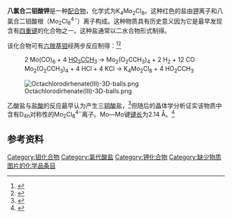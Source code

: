 {{chembox
| verifiedrevid = 378238481
|   Name = 八氯合二钼酸钾
|   ImageFile = K4Mo2Cl8.jpg
|   ImageFile1 =  
| IUPACName = 
|   OtherNames = 
| Section1 = {{Chembox Identifiers
|   CASNo = 25448-39-9
|   CASNo_Ref = {{cascite|correct|CAS}}
  }}
| Section2 = {{Chembox Properties
|   Formula = Cl<sub>8</sub>K<sub>4</sub>Mo<sub>2</sub>
|   MolarMass = 631.9
|   Appearance = 红色晶体
|   Density = 
|   Solubility = 
|   MeltingPt = 
|   BoilingPt = 
  }}
| Section3 = {{Chembox Hazards
|   RPhrases = 
|   SPhrases = 
  }}
}}
'''八氯合二钼酸钾'''是一种[[配合物|配合物]]，化学式为K<sub>4</sub>Mo<sub>2</sub>Cl<sub>8</sub>。这种红色的盐由[[钾|钾]]离子和八氯合二钼酸根（Mo<sub>2</sub>Cl<sub>8</sub><sup>4−</sup>）离子构成。这种物质具有历史意义因为它是最早发现含有[[四重键|四重键]]的化合物之一。这种盐通常以二水合物形式制得。

该化合物可有[[六羰基钼|六羰基钼]]经两步反应制得：<ref>{{cite journal | author = A. B. Brignole, [[F._A._Cotton|F. A. Cotton]], Z. Dori | title = Inorganic Syntheses | journal = [[Inorg._Synth.|Inorg. Synth.]] | year = 1972 | volume = 13 | pages = 81–89 | doi = 10.1002/9780470132449.ch15 | chapter = Rhenium and Molybdenum Compounds Containing Quadruple Bonds | series = Inorganic Syntheses | isbn = 9780470132449}}</ref><ref>{{cite book|author= Girolami, G. S.; Rauchfuss, T. B. and Angelici, R. J.| title=Synthesis and Technique in Inorganic Chemistry| publisher=University Science Books| location= Mill Valley, CA| year= 1999 | isbn=0935702482}}</ref>
:2 Mo(CO)<sub>6</sub>  +  4 [[乙酸|HO<sub>2</sub>CCH<sub>3</sub>]]   →   Mo<sub>2</sub>(O<sub>2</sub>CCH<sub>3</sub>)<sub>4</sub>  +  2 H<sub>2</sub>  +  12 CO
:Mo<sub>2</sub>(O<sub>2</sub>CCH<sub>3</sub>)<sub>4</sub>  +  4 HCl  +  4 KCl   →   K<sub>4</sub>Mo<sub>2</sub>Cl<sub>8</sub>  +  4 HO<sub>2</sub>CCH<sub>3</sub>

[[Image:Octachlorodirhenate(III)-3D-balls.png|thumb]]

乙酸盐与[[盐酸|盐酸]]的反应最早认为产生三[[钼酸|钼酸]]盐，<ref>{{cite journal | author = G.B. Allison, I.R. Anderson, and J.C. Sheldon | title = The Preparation of Halogenotrimolybdate(II) Compounds | journal = Australian Journal of Chemistry | year = 1967 | volume = 20 | pages = 869–876 | doi = 10.1071/CH9670869 | issue = 5 }}</ref>但随后的晶体学分析证实该物质中含有D<sub>4h</sub>对称性的Mo<sub>2</sub>Cl<sub>8</sub><sup>4−</sup>离子。Mo—Mo键[[键长|键长]]为2.14 Å。<ref>{{cite journal | author = Jurij V. Brencic and [[F._Albert_Cotton|F. Albert Cotton]] | title = "Octachlorodimolybdate(II) Ion. Species with a Quadruple Metal-Metal Bond | journal = [[Inorg._Chem.|Inorg. Chem.]] | year = 1969 | volume = 8 | pages = 7–10 | doi = 10.1021/ic50071a002}}</ref>

== 参考资料 ==
{{reflist}}

{{钾化合物}}

[[Category:钼化合物|Category:钼化合物]]
[[Category:氯代酸盐|Category:氯代酸盐]]
[[Category:钾化合物|Category:钾化合物]]
[[Category:缺少物质图片的化学品条目|Category:缺少物质图片的化学品条目]]